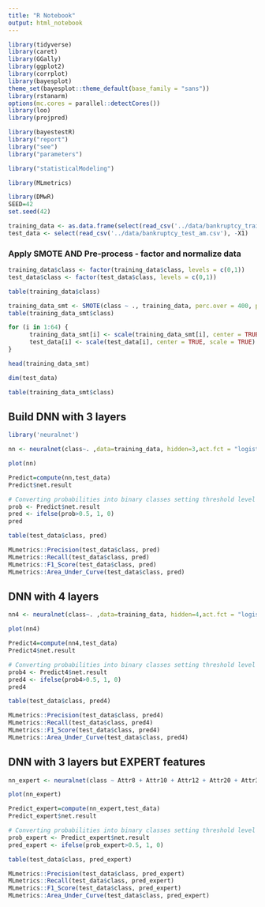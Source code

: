 ```yaml
---
title: "R Notebook"
output: html_notebook
---
```



```r
library(tidyverse)
library(caret)
library(GGally)
library(ggplot2)
library(corrplot)
library(bayesplot)
theme_set(bayesplot::theme_default(base_family = "sans"))
library(rstanarm)
options(mc.cores = parallel::detectCores())
library(loo)
library(projpred)

library(bayestestR)
library("report")
library("see")
library("parameters")

library("statisticalModeling")

library(MLmetrics)

library(DMwR)
SEED=42
set.seed(42)
```


```r
training_data <- as.data.frame(select(read_csv('../data/bankruptcy_train_am.csv'), -X1))
test_data <- select(read_csv('../data/bankruptcy_test_am.csv'), -X1)
```


### Apply SMOTE AND Pre-process - factor and normalize data

```r
training_data$class <- factor(training_data$class, levels = c(0,1))
test_data$class <- factor(test_data$class, levels = c(0,1))
```

```r
table(training_data$class)
```


```r
training_data_smt <- SMOTE(class ~ ., training_data, perc.over = 400, perc.under = 200)
table(training_data_smt$class)
```


```r
for (i in 1:64) {
      training_data_smt[i] <- scale(training_data_smt[i], center = TRUE, scale = TRUE)
      test_data[i] <- scale(test_data[i], center = TRUE, scale = TRUE)
}
```


```r
head(training_data_smt)
```

```r
dim(test_data)
```


```r
table(training_data_smt$class)
```


## Build DNN with 3 layers

```r
library('neuralnet')
```

```r

nn <- neuralnet(class~. ,data=training_data, hidden=3,act.fct = "logistic",linear.output = FALSE)

```

```r
plot(nn)
```


```r
Predict=compute(nn,test_data)
Predict$net.result
```

```r
# Converting probabilities into binary classes setting threshold level 0.5
prob <- Predict$net.result
pred <- ifelse(prob>0.5, 1, 0)
pred
```

```r
table(test_data$class, pred)
```

```r
MLmetrics::Precision(test_data$class, pred)
MLmetrics::Recall(test_data$class, pred)
MLmetrics::F1_Score(test_data$class, pred)
MLmetrics::Area_Under_Curve(test_data$class, pred)
```


## DNN with 4 layers


```r

nn4 <- neuralnet(class~. ,data=training_data, hidden=4,act.fct = "logistic",linear.output = FALSE)

```

```r
plot(nn4)
```

```r
Predict4=compute(nn4,test_data)
Predict4$net.result
```

```r
# Converting probabilities into binary classes setting threshold level 0.5
prob4 <- Predict4$net.result
pred4 <- ifelse(prob4>0.5, 1, 0)
pred4
```

```r
table(test_data$class, pred4)
```

```r
MLmetrics::Precision(test_data$class, pred4)
MLmetrics::Recall(test_data$class, pred4)
MLmetrics::F1_Score(test_data$class, pred4)
MLmetrics::Area_Under_Curve(test_data$class, pred4)

```


## DNN with 3 layers but EXPERT features
```r
nn_expert <- neuralnet(class ~ Attr8 + Attr10 + Attr12 + Attr20 + Attr33 + Attr40 + Attr42 + Attr46 + Attr49 + Attr59 + Attr63 + Attr64 ,data=training_data, hidden=3,act.fct = "logistic",linear.output = FALSE)

```

```r
plot(nn_expert)
```



```r
Predict_expert=compute(nn_expert,test_data)
Predict_expert$net.result
```

```r
# Converting probabilities into binary classes setting threshold level 0.5
prob_expert <- Predict_expert$net.result
pred_expert <- ifelse(prob_expert>0.5, 1, 0)
```

```r
table(test_data$class, pred_expert)
```



```r
MLmetrics::Precision(test_data$class, pred_expert)
MLmetrics::Recall(test_data$class, pred_expert)
MLmetrics::F1_Score(test_data$class, pred_expert)
MLmetrics::Area_Under_Curve(test_data$class, pred_expert)
```




